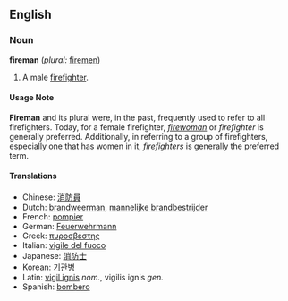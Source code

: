 ==English==

===Noun===
'''fireman''' (''plural:'' [[firemen]])

#A male [[firefighter]].

====Usage Note====
'''Fireman''' and its plural were, in the past, frequently used to refer to all firefighters.  Today, for a female firefighter, ''[[firewoman]]'' or ''firefighter'' is generally preferred.  Additionally, in referring to a group of firefighters, especially one that has women in it, ''firefighters'' is generally the preferred term.

====Translations====
*Chinese: [[消防員]]
*Dutch: [[brandweerman]], [[mannelijke brandbestrijder]]
*French: [[pompier]]
*German: [[Feuerwehrmann]]
*Greek: [[πυροσβέστης]]
*Italian: [[vigile del fuoco]]
*Japanese: [[消防士]]
*Korean: [[기관병]]
*Latin: [[vigil ignis]] ''nom.'', vigilis ignis ''gen.''
*Spanish: [[bombero]]